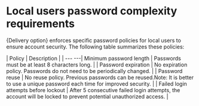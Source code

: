 ﻿# Local users password complexity requirements

{Delivery option} enforces specific password policies for local users to ensure account security. The following table summarizes these policies:


| Policy | Description |
| --- ---| Minimum password length | Passwords must be at least 8 characters long. |
| Password expiration | No expiration policy. Passwords do not need to be periodically changed. |
| Password reuse | No reuse policy. Previous passwords can be reused.Note: It is better to use a unique password each time for improved security. |
| Failed login attempts before lockout | After 5 consecutive failed login attempts, the account will be locked to prevent potential unauthorized access. |
